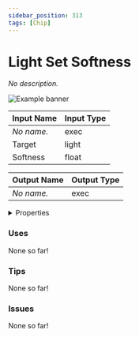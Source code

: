 ```yaml
---
sidebar_position: 313
tags: [Chip]
---
```


# Light Set Softness

*No description.*



![Example banner](./assets/7876451d-982d-4880-b78b-b3d02389af2c.svg)

| Input Name | Input Type |
|-----------|-----------|
| *No name.* | exec |
| Target | light |
| Softness | float |

| Output Name | Output Type |
|-----------|-----------|
| *No name.* | exec |


<details>
  <summary>Properties</summary>
  <div>
    <div>
    <table>
      <thead>
        <tr>
          <th>Is beta required?</th>
          <th>❌</th>
        </tr>
        <tr>
          <th>Is this chip a trolling risk?</th>
          <th>❌</th>
        </tr>
        <tr>
          <th>Chip UUPD</th>
          <th>._uuid</th>
        </tr>
      </thead>
    </table>
    </div>
  </div>
</details>

### Uses

None so far!

### Tips

None so far!

### Issues

None so far!
